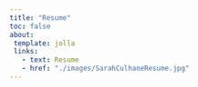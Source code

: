 ```yaml
---
title: "Resume"
toc: false
about:
 template: jolla
 links:
   - text: Resume
   - href: "./images/SarahCulhaneResume.jpg"
---
```

